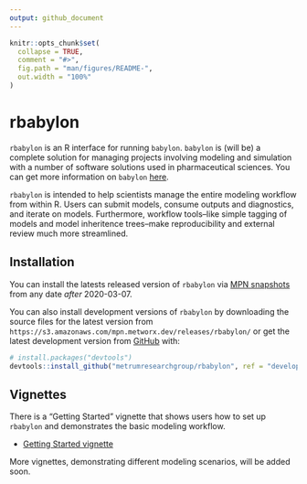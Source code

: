 ```yaml
---
output: github_document
---
```


<!-- README.md is generated from README.Rmd. Please edit that file -->

```r
knitr::opts_chunk$set(
  collapse = TRUE,
  comment = "#>",
  fig.path = "man/figures/README-",
  out.width = "100%"
)
```

# rbabylon

<!-- badges: start -->
<!-- badges: end -->

`rbabylon` is an R interface for running `babylon`. `babylon` is (will be) a complete solution for managing projects involving modeling and simulation with a number of software solutions used in pharmaceutical sciences. You can get more information on `babylon` [here](https://github.com/metrumresearchgroup/babylon).

`rbabylon` is intended to help scientists manage the entire modeling workflow from within R. Users can submit models, consume outputs and diagnostics, and iterate on models. Furthermore, workflow tools--like simple tagging of models and model inheritence trees--make reproducibility and external review much more streamlined.

## Installation

You can install the latests released version of `rbabylon` via [MPN snapshots](https://mpn.metworx.com/docs/snapshots) from any date _after_ 2020-03-07.

You can also install development versions of `rbabylon` by downloading the source files for the latest version from `https://s3.amazonaws.com/mpn.metworx.dev/releases/rbabylon/` or get the latest development version from [GitHub](https://github.com/) with:

``` r
# install.packages("devtools")
devtools::install_github("metrumresearchgroup/rbabylon", ref = "develop")
```
## Vignettes

There is a "Getting Started" vignette that shows users how to set up `rbabylon` and demonstrates the basic modeling workflow.

* [Getting Started vignette](https://github.com/metrumresearchgroup/rbabylon/blob/develop/vignettes/getting-started.Rmd)

More vignettes, demonstrating different modeling scenarios, will be added soon.
